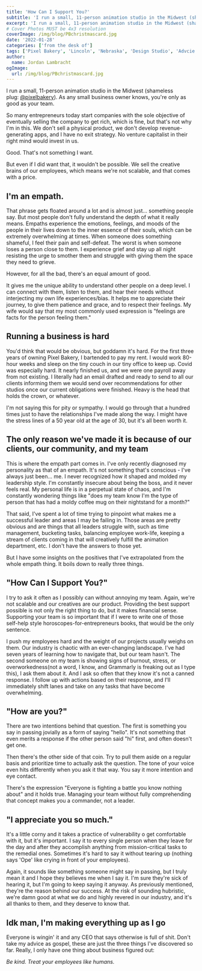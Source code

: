 ```yaml
---
title: 'How Can I Support You?'
subtitle: 'I run a small, 11-person animation studio in the Midwest (shameless plug: @pixelbakery). As any small business owner knows, you’re only as good as your team.'
excerpt: 'I run a small, 11-person animation studio in the Midwest (shameless plug: @pixelbakery). As any small business owner knows, you’re only as good as your team.'
# Cover Photos MUST be 4x3 resolution
coverImage: /img/blog/PBchristmascard.jpg
date: '2022-01-28'
categories: ['from the desk of']
tags: ['Pixel Bakery', 'Lincoln', 'Nebraska', 'Design Studio', 'Advcie']
author:
  name: Jordan Lambracht
ogImage:
  url: /img/blog/PBchristmascard.jpg
---
```


I run a small, 11-person animation studio in the Midwest (shameless plug: [@pixelbakery](https://instagram.com/pixelbakery)). As any small business owner knows, you're only as good as your team.

So many entrepreneurs today start companies with the sole objective of eventually selling the company to get rich, which is fine, but that's not why I'm in this. We don't sell a physical product, we don't develop revenue-generating apps, and I have no exit strategy. No venture capitalist in their right mind would invest in us.

Good. That's not something I want.

But even if I did want that, it wouldn't be possible. We sell the creative brains of our employees, which means we're not scalable, and that comes with a price.

## I'm an empath.

That phrase gets floated around a lot and is almost just... something people say. But most people don't fully understand the depth of what it really means. Empaths experience the emotions, feelings, and moods of the people in their lives down to the inner essence of their souls, which can be extremely overwhelming at times. When someone does something shameful, I feel their pain and self-defeat. The worst is when someone loses a person close to them. I experience grief and stay up all night resisting the urge to smother them and struggle with giving them the space they need to grieve.

However, for all the bad, there's an equal amount of good.

It gives me the unique ability to understand other people on a deep level. I can connect with them, listen to them, and hear their needs without interjecting my own life experiences/bias. It helps me to appreciate their journey, to give them patience and grace, and to respect their feelings. My wife would say that my most commonly used expression is "feelings are facts for the person feeling them."

## Running a business is hard

You'd think that would be obvious, but goddamn it's hard. For the first three years of owning Pixel Bakery, I bartended to pay my rent. I would work 80-hour weeks and sleep on the tiny couch in our tiny office to keep up. Covid was especially hard. It nearly finished us, and we were one payroll away from not existing. I literally had an email drafted and ready to send to all our clients informing them we would send over recommendations for other studios once our current obligations were finished. Heavy is the head that holds the crown, or whatever.

I'm not saying this for pity or sympathy. I would go through that a hundred times just to have the relationships I've made along the way. I might have the stress lines of a 50 year old at the age of 30, but it's all been worth it.

## The only reason we've made it is because of our clients, our community, and my team

This is where the empath part comes in. I've only recently diagnosed my personality as that of an empath. It's not something that's conscious - I've always just been... me. I never recognized how it shaped and molded my leadership style. I'm constantly insecure about being the boss, and it never feels real. My personal life is in a perpetual state of chaos, and I'm constantly wondering things like "does my team know I'm the type of person that has had a moldy coffee mug on their nightstand for a month?"

That said, I've spent a lot of time trying to pinpoint what makes me a successful leader and areas I may be failing in. Those areas are pretty obvious and are things that all leaders struggle with, such as time management, bucketing tasks, balancing employee work-life, keeping a stream of clients coming in that will creatively fulfill the animation department, etc. I don't have the answers to those yet.

But I have some insights on the positives that I've extrapolated from the whole empath thing. It boils down to really three things.

## "How Can I Support You?"

I try to ask it often as I possibly can without annoying my team. Again, we're not scalable and our creatives are our product. Providing the best support possible is not only the right thing to do, but it makes financial sense. Supporting your team is so important that if I were to write one of those self-help style horoscopes-for-entrepreneurs books, that would be the only sentence.

I push my employees hard and the weight of our projects usually weighs on them. Our industry is chaotic with an ever-changing landscape. I've had seven years of learning how to navigate that, but our team hasn't. The second someone on my team is showing signs of burnout, stress, or overworkedness(not a word, I know, and Grammarly is freaking out as I type this), I ask them about it. And I ask so often that they know it's not a canned response. I follow up with actions based on their response, and I'll immediately shift lanes and take on any tasks that have become overwhelming.

## "How are you?"

There are two intentions behind that question. The first is something you say in passing jovially as a form of saying "hello". It's not something that even merits a response if the other person said "hi" first, and often doesn't get one.

Then there's the other side of that coin. Try to pull them aside on a regular basis and prioritize time to actually ask the question. The tone of your voice even hits differently when you ask it that way. You say it more intention and eye contact.

There's the expression "Everyone is fighting a battle you know nothing about" and it holds true. Managing your team without fully comprehending that concept makes you a commander, not a leader.

## "I appreciate you so much."

It's a little corny and it takes a practice of vulnerability o get comfortable with it, but it's important. I say it to every single person when they leave for the day and after they accomplish anything from mission-critical tasks to the remedial ones. Sometimes it's hard to say it without tearing up (nothing says 'Ope' like crying in front of your employees).

Again, it sounds like something someone might say in passing, but I truly mean it and I hope they believes me when I say it. I'm sure they're sick of hearing it, but I'm going to keep saying it anyway. As previously mentioned, they're the reason behind our success. At the risk of sounding hubristic, we're damn good at what we do and highly revered in our industry, and it's all thanks to them, and they deserve to know that.

## Idk man, I'm making everything up as I go

Everyone is wingin' it and any CEO that says otherwise is full of shit. Don't take my advice as gospel, these are just the three things I've discovered so far. Really, I only have one thing about business figured out:

*Be kind. Treat your employees like humans.*